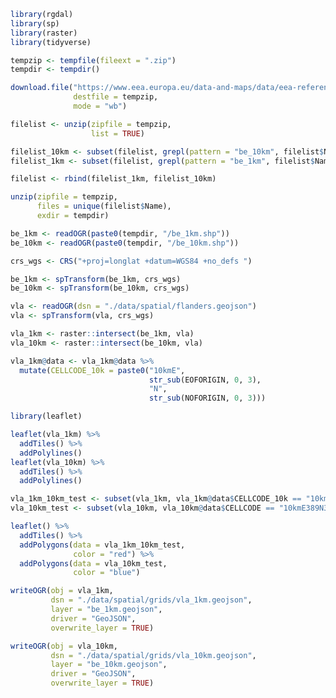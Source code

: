 ```r
library(rgdal)
library(sp)
library(raster)
library(tidyverse)
```

```r
tempzip <- tempfile(fileext = ".zip")
tempdir <- tempdir()
```

```r
download.file("https://www.eea.europa.eu/data-and-maps/data/eea-reference-grids-2/gis-files/belgium-shapefile/at_download/file",
              destfile = tempzip,
              mode = "wb")
```

```r
filelist <- unzip(zipfile = tempzip,
                  list = TRUE)

filelist_10km <- subset(filelist, grepl(pattern = "be_10km", filelist$Name))
filelist_1km <- subset(filelist, grepl(pattern = "be_1km", filelist$Name))

filelist <- rbind(filelist_1km, filelist_10km)
```

```r
unzip(zipfile = tempzip,
      files = unique(filelist$Name),
      exdir = tempdir)
```

```r
be_1km <- readOGR(paste0(tempdir, "/be_1km.shp"))
be_10km <- readOGR(paste0(tempdir, "/be_10km.shp"))
```

```r
crs_wgs <- CRS("+proj=longlat +datum=WGS84 +no_defs ")

be_1km <- spTransform(be_1km, crs_wgs)
be_10km <- spTransform(be_10km, crs_wgs)
```

```r
vla <- readOGR(dsn = "./data/spatial/flanders.geojson")
vla <- spTransform(vla, crs_wgs)

vla_1km <- raster::intersect(be_1km, vla)
vla_10km <- raster::intersect(be_10km, vla)
```

```r
vla_1km@data <- vla_1km@data %>% 
  mutate(CELLCODE_10k = paste0("10kmE",
                               str_sub(EOFORIGIN, 0, 3),
                               "N",
                               str_sub(NOFORIGIN, 0, 3)))
```

```r
library(leaflet)

leaflet(vla_1km) %>% 
  addTiles() %>% 
  addPolylines()
leaflet(vla_10km) %>% 
  addTiles() %>% 
  addPolylines()

vla_1km_10km_test <- subset(vla_1km, vla_1km@data$CELLCODE_10k == "10kmE389N311")
vla_10km_test <- subset(vla_10km, vla_10km@data$CELLCODE == "10kmE389N311")

leaflet() %>% 
  addTiles() %>% 
  addPolygons(data = vla_1km_10km_test,
              color = "red") %>% 
  addPolygons(data = vla_10km_test,
              color = "blue")
```

```r
writeOGR(obj = vla_1km,
         dsn = "./data/spatial/grids/vla_1km.geojson",
         layer = "be_1km.geojson",
         driver = "GeoJSON",
         overwrite_layer = TRUE)

writeOGR(obj = vla_10km,
         dsn = "./data/spatial/grids/vla_10km.geojson",
         layer = "be_10km.geojson",
         driver = "GeoJSON",
         overwrite_layer = TRUE)
```


